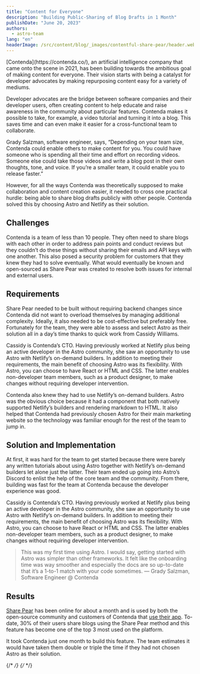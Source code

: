 ```yaml
---
title: "Content for Everyone"
description: "Building Public-Sharing of Blog Drafts in 1 Month"
publishDate: "June 20, 2023"
authors:
  - astro-team
lang: "en"
headerImage: /src/content/blog/_images/contentful-share-pear/header.webp
---
```



<div class="text-white space-y-8">
	<div class="text-2xl leading-normal tracking-normal text-astro-gray-100">
		[Contenda](https://contenda.co/), an artificial intelligence company that came onto the scene in
		2021, has been building towards the ambitious goal of making content for everyone. Their vision
		starts with being a catalyst for developer advocates by making repurposing content easy for a
		variety of mediums.
	</div>

Developer advocates are the bridge between software companies and their developer users, often creating content to help educate and raise awareness in the community about particular features. Contenda makes it possible to take, for example, a video tutorial and turning it into a blog. This saves time and can even make it easier for a cross-functional team to collaborate.

Grady Salzman, software engineer, says, “Depending on your team size, Contenda could enable others to make content for you. You could have someone who is spending all their time and effort on recording videos. Someone else could take those videos and write a blog post in their own thoughts, tone, and voice. If you’re a smaller team, it could enable you to release faster.”

However, for all the ways Contenda was theoretically supposed to make collaboration and content creation easier, it needed to cross one practical hurdle: being able to share blog drafts publicly with other people. Contenda solved this by choosing Astro and Netlify as their solution.

</div>

## Challenges

Contenda is a team of less than 10 people. They often need to share blogs with each other in order to address pain points and conduct reviews but they couldn’t do these things without sharing their emails and API keys with one another. This also posed a security problem for customers that they knew they had to solve eventually. What would eventually be known and open-sourced as Share Pear was created to resolve both issues for internal and external users.

## Requirements

Share Pear needed to be built without requiring backend changes since Contenda did not want to overload themselves by managing additional complexity. Ideally, it also needed to be cost-effective but preferably free. Fortunately for the team, they were able to assess and select Astro as their solution all in a day’s time thanks to quick work from Cassidy Williams.

Cassidy is Contenda’s CTO. Having previously worked at Netlify plus being an active developer in the Astro community, she saw an opportunity to use Astro with Netlify’s on-demand builders. In addition to meeting their requirements, the main benefit of choosing Astro was its flexibility. With Astro, you can choose to have React or HTML and CSS. The latter enables non-developer team members, such as a product designer, to make changes without requiring developer intervention.

Contenda also knew they had to use Netlify’s on-demand builders. Astro was the obvious choice because it had a component that both natively supported Netlify’s builders and rendering markdown to HTML. It also helped that Contenda had previously chosen Astro for their main marketing website so the technology was familiar enough for the rest of the team to jump in.

## Solution and Implementation

At first, it was hard for the team to get started because there were barely any written tutorials about using Astro together with Netlify’s on-demand builders let alone just the latter. Their team ended up going into Astro’s Discord to enlist the help of the core team and the community. From there, building was fast for the team at Contenda because the developer experience was good.

Cassidy is Contenda’s CTO. Having previously worked at Netlify plus being an active developer in the Astro community, she saw an opportunity to use Astro with Netlify’s on-demand builders. In addition to meeting their requirements, the main benefit of choosing Astro was its flexibility. With Astro, you can choose to have React or HTML and CSS. The latter enables non-developer team members, such as a product designer, to make changes without requiring developer intervention.

<Blockquote>
	<Fragment slot="quote">
		This was my first time using Astro. I would say, getting started with Astro was simpler than
		other frameworks. It felt like the onboarding time was way smoother and especially the docs are
		so up-to-date that it’s a 1-to-1 match with your code sometimes.
	</Fragment>
	<Fragment slot="caption">— Grady Salzman, Software Engineer @ Contenda</Fragment>
</Blockquote>

<ImageFigure caption="Contenda’s blog post preview share feature">
	<BlogContentImage src={shareFeature} />
</ImageFigure>

## Results

[Share Pear](https://github.com/Contenda-Team/share-pear) has been online for about a month and is used by both the open-source community and customers of Contenda that [use their app](https://signup.contenda.co/). To-date, 30% of their users share blogs using the Share Pear method and this feature has become one of the top 3 most used on the platform.

It took Contenda just one month to build this feature. The team estimates it would have taken them double or triple the time if they had not chosen Astro as their solution.

<BlogContentImage src={results} />

{/* <BlogContentImage src={sharePearScreenshot} alt="Share Pear screenshot" /> */}
{/* <BlogContentImage src={sharePearScreenshot2} alt="Share Pear screenshot" /> */}
